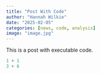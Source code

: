 ```yaml
---
title: "Post With Code"
author: "Hannah Wilkie"
date: "2025-02-05"
categories: [news, code, analysis]
image: "image.jpg"
---
```


This is a post with executable code.

```r
1 + 1 
3 + 6
```
